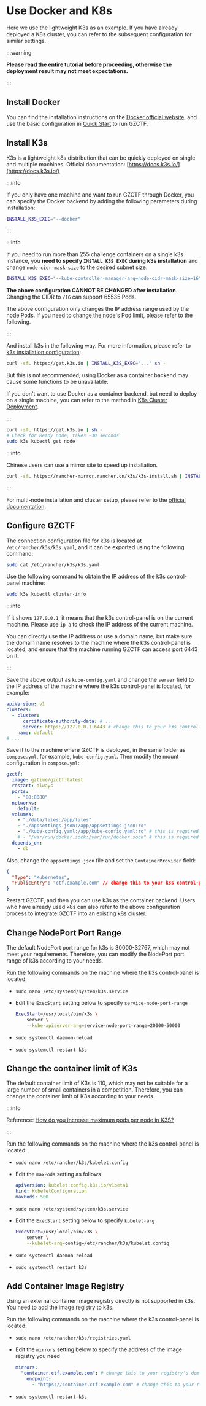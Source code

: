 # Use Docker and K8s

Here we use the lightweight K3s as an example. If you have already deployed a K8s cluster, you can refer to the subsequent configuration for similar settings.

:::warning

**Please read the entire tutorial before proceeding, otherwise the deployment result may not meet expectations.**

:::

## Install Docker

You can find the installation instructions on the [Docker official website](https://docs.docker.com/engine/install/), and use the basic configuration in [Quick Start](/guide/start/quick-start) to run GZCTF.

## Install K3s

K3s is a lightweight k8s distribution that can be quickly deployed on single and multiple machines. Official documentation: [https://docs.k3s.io/](https://docs.k3s.io/)

:::info

If you only have one machine and want to run GZCTF through Docker, you can specify the Docker backend by adding the following parameters during installation:

```bash
INSTALL_K3S_EXEC="--docker"
```

:::

:::info

If you need to run more than 255 challenge containers on a single k3s instance, you **need to specify `INSTALL_K3S_EXEC` during k3s installation** and change `node-cidr-mask-size` to the desired subnet size.

```bash
INSTALL_K3S_EXEC="--kube-controller-manager-arg=node-cidr-mask-size=16"
```

**The above configuration CANNOT BE CHANGED after installation.** Changing the CIDR to `/16` can support 65535 Pods.

The above configuration only changes the IP address range used by the node Pods. If you need to change the node's Pod limit, please refer to the following.

:::

And install k3s in the following way. For more information, please refer to [k3s installation configuration](https://docs.k3s.io/installation/configuration):

```bash
curl -sfL https://get.k3s.io | INSTALL_K3S_EXEC="..." sh -
```

But this is not recommended, using Docker as a container backend may cause some functions to be unavailable.

If you don't want to use Docker as a container backend, but need to deploy on a single machine, you can refer to the method in [K8s Cluster Deployment](/guide/deployment/k8s-only).

:::

```bash
curl -sfL https://get.k3s.io | sh -
# Check for Ready node, takes ~30 seconds
sudo k3s kubectl get node
```

:::info

Chinese users can use a mirror site to speed up installation.

```bash
curl -sfL https://rancher-mirror.rancher.cn/k3s/k3s-install.sh | INSTALL_K3S_MIRROR=cn sh -
```

:::

For multi-node installation and cluster setup, please refer to the [official documentation](https://docs.k3s.io/en/quick-start).

## Configure GZCTF

The connection configuration file for k3s is located at `/etc/rancher/k3s/k3s.yaml`, and it can be exported using the following command:

```bash
sudo cat /etc/rancher/k3s/k3s.yaml
```

Use the following command to obtain the IP address of the k3s control-panel machine:

```bash
sudo k3s kubectl cluster-info
```

:::info

If it shows `127.0.0.1`, it means that the k3s control-panel is on the current machine. Please use `ip a` to check the IP address of the current machine.

You can directly use the IP address or use a domain name, but make sure the domain name resolves to the machine where the k3s control-panel is located, and ensure that the machine running GZCTF can access port 6443 on it.

:::

Save the above output as `kube-config.yaml` and change the `server` field to the IP address of the machine where the k3s control-panel is located, for example:

```yaml
apiVersion: v1
clusters:
  - cluster:
      certificate-authority-data: # ...
      server: https://127.0.0.1:6443 # change this to your k3s control-panel's IP or domain
    name: default
# ...
```

Save it to the machine where GZCTF is deployed, in the same folder as `compose.yml`, for example, `kube-config.yaml`.
Then modify the mount configuration in `compose.yml`:

```yaml
gzctf:
  image: gztime/gzctf:latest
  restart: always
  ports:
    - "80:8080"
  networks:
    default:
  volumes:
    - "./data/files:/app/files"
    - "./appsettings.json:/app/appsettings.json:ro"
    - "./kube-config.yaml:/app/kube-config.yaml:ro" # this is required for k8s deployment
    # - "/var/run/docker.sock:/var/run/docker.sock" # this is required for docker deployment
  depends_on:
    - db
```

Also, change the `appsettings.json` file and set the `ContainerProvider` field:

```json
{
  "Type": "Kubernetes",
  "PublicEntry": "ctf.example.com" // change this to your k3s control-panel's IP or domain
}
```

Restart GZCTF, and then you can use k3s as the container backend. Users who have already used k8s can also refer to the above configuration process to integrate GZCTF into an existing k8s cluster.

## Change NodePort Port Range

The default NodePort port range for k3s is 30000-32767, which may not meet your requirements. Therefore, you can modify the NodePort port range of k3s according to your needs.

Run the following commands on the machine where the k3s control-panel is located:

- `sudo nano /etc/systemd/system/k3s.service`
- Edit the `ExecStart` setting below to specify `service-node-port-range`

  ```bash
  ExecStart=/usr/local/bin/k3s \
      server \
      --kube-apiserver-arg=service-node-port-range=20000-50000
  ```

- `sudo systemctl daemon-reload`
- `sudo systemctl restart k3s`

## Change the container limit of K3s

The default container limit of K3s is 110, which may not be suitable for a large number of small containers in a competition. Therefore, you can change the container limit of K3s according to your needs.

:::info

Reference: [How do you increase maximum pods per node in K3S?](https://stackoverflow.com/questions/65894616/how-do-you-increase-maximum-pods-per-node-in-k3s)

:::

Run the following commands on the machine where the k3s control-panel is located:

- `sudo nano /etc/rancher/k3s/kubelet.config`
- Edit the `maxPods` setting as follows

  ```yaml
  apiVersion: kubelet.config.k8s.io/v1beta1
  kind: KubeletConfiguration
  maxPods: 500
  ```

- `sudo nano /etc/systemd/system/k3s.service`

- Edit the `ExecStart` setting below to specify `kubelet-arg`

  ```bash
  ExecStart=/usr/local/bin/k3s \
      server \
      --kubelet-arg=config=/etc/rancher/k3s/kubelet.config
  ```

- `sudo systemctl daemon-reload`
- `sudo systemctl restart k3s`

## Add Container Image Registry

Using an external container image registry directly is not supported in k3s. You need to add the image registry to k3s.

Run the following commands on the machine where the k3s control-panel is located:

- `sudo nano /etc/rancher/k3s/registries.yaml`

- Edit the `mirrors` setting below to specify the address of the image registry you need

  ```yaml
  mirrors:
    "container.ctf.example.com": # change this to your registry's domain
      endpoint:
        - "https://container.ctf.example.com" # change this to your registry's domain
  ```

- `sudo systemctl restart k3s`
